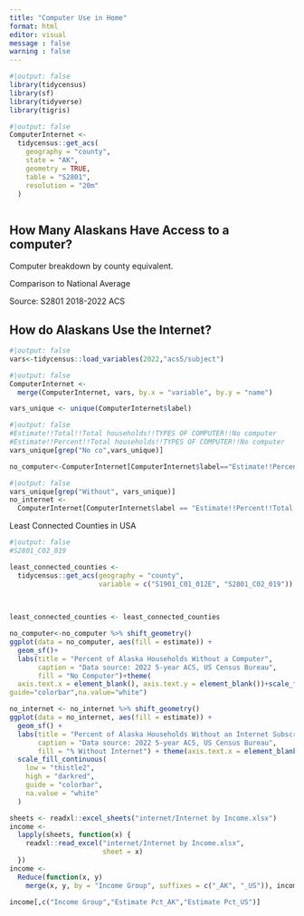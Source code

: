 ```yaml
---
title: "Computer Use in Home"
format: html
editor: visual
message : false
warning : false
---
```


```r
#|output: false
library(tidycensus)
library(sf)
library(tidyverse)
library(tigris)
```

```r
#|output: false
ComputerInternet <-
  tidycensus::get_acs(
    geography = "county",
    state = "AK",
    geometry = TRUE,
    table = "S2801",
    resolution = "20m"
  )
```

```r

```

## How Many Alaskans Have Access to a computer?

Computer breakdown by county equivalent.

Comparison to National Average

Source: S2801 2018-2022 ACS

## How do Alaskans Use the Internet?

```r
#|output: false
vars<-tidycensus::load_variables(2022,"acs5/subject")
```

```r
#|output: false
ComputerInternet <-
  merge(ComputerInternet, vars, by.x = "variable", by.y = "name")

```

```r
vars_unique <- unique(ComputerInternet$label)
```

```r
#|output: false
#Estimate!!Total!!Total households!!TYPES OF COMPUTER!!No computer
#Estimate!!Percent!!Total households!!TYPES OF COMPUTER!!No computer
vars_unique[grep("No co",vars_unique)]

no_computer<-ComputerInternet[ComputerInternet$label=="Estimate!!Percent!!Total households!!TYPES OF COMPUTER!!No computer",]
```

```r
#|output: false
vars_unique[grep("Without", vars_unique)]
no_internet <-
  ComputerInternet[ComputerInternet$label == "Estimate!!Percent!!Total households!!TYPE OF INTERNET SUBSCRIPTIONS!!Without an Internet subscription", ]
```

Least Connected Counties in USA

```r
#|output: false
#S2801_C02_019

least_connected_counties <-
  tidycensus::get_acs(geography = "county",
                      variable = c("S1901_C01_012E", "S2801_C02_019")) %>% tidyr::pivot_wider(.,
                                                                                              names_from = "variable",
                                                                                              values_from = c("estimate", "moe"))

least_connected_counties <- least_connected_counties
```

```r
no_computer<-no_computer %>% shift_geometry()
ggplot(data = no_computer, aes(fill = estimate)) + 
  geom_sf()+
  labs(title = "Percent of Alaska Households Without a Computer",
       caption = "Data source: 2022 5-year ACS, US Census Bureau",
       fill = "No Computer")+theme(
  axis.text.x = element_blank(), axis.text.y = element_blank())+scale_fill_continuous(low="thistle2", high="darkred",
guide="colorbar",na.value="white")

```

```r
no_internet <- no_internet %>% shift_geometry()
ggplot(data = no_internet, aes(fill = estimate)) +
  geom_sf() +
  labs(title = "Percent of Alaska Households Without an Internet Subscription",
       caption = "Data source: 2022 5-year ACS, US Census Bureau",
       fill = "% Without Internet") + theme(axis.text.x = element_blank(), axis.text.y = element_blank()) +
  scale_fill_continuous(
    low = "thistle2",
    high = "darkred",
    guide = "colorbar",
    na.value = "white"
  )

```

```r
sheets <- readxl::excel_sheets("internet/Internet by Income.xlsx")
income <-
  lapply(sheets, function(x) {
    readxl::read_excel("internet/Internet by Income.xlsx",
                       sheet = x)
  })
income <-
  Reduce(function(x, y)
    merge(x, y, by = "Income Group", suffixes = c("_AK", "_US")), income)

income[,c("Income Group","Estimate Pct_AK","Estimate Pct_US")]
```
